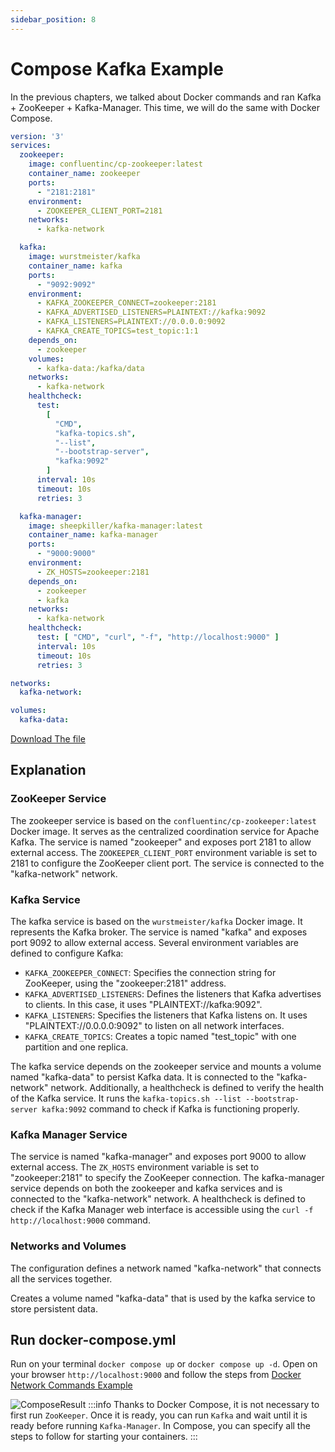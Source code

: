 ```yaml
---
sidebar_position: 8
---
```


# Compose Kafka Example

In the previous chapters, we talked about Docker commands and ran Kafka + ZooKeeper + Kafka-Manager. This time, we will do the same with Docker Compose.

```yml
version: '3'
services:
  zookeeper:
    image: confluentinc/cp-zookeeper:latest
    container_name: zookeeper
    ports:
      - "2181:2181"
    environment:
      - ZOOKEEPER_CLIENT_PORT=2181
    networks:
      - kafka-network

  kafka:
    image: wurstmeister/kafka
    container_name: kafka
    ports:
      - "9092:9092"
    environment:
      - KAFKA_ZOOKEEPER_CONNECT=zookeeper:2181
      - KAFKA_ADVERTISED_LISTENERS=PLAINTEXT://kafka:9092
      - KAFKA_LISTENERS=PLAINTEXT://0.0.0.0:9092
      - KAFKA_CREATE_TOPICS=test_topic:1:1
    depends_on:
      - zookeeper
    volumes:
      - kafka-data:/kafka/data
    networks:
      - kafka-network
    healthcheck:
      test:
        [
          "CMD",
          "kafka-topics.sh",
          "--list",
          "--bootstrap-server",
          "kafka:9092"
        ]
      interval: 10s
      timeout: 10s
      retries: 3

  kafka-manager:
    image: sheepkiller/kafka-manager:latest
    container_name: kafka-manager
    ports:
      - "9000:9000"
    environment:
      - ZK_HOSTS=zookeeper:2181
    depends_on:
      - zookeeper
      - kafka
    networks:
      - kafka-network
    healthcheck:
      test: [ "CMD", "curl", "-f", "http://localhost:9000" ]
      interval: 10s
      timeout: 10s
      retries: 3

networks:
  kafka-network:

volumes:
  kafka-data:
```

[Download The file](./ComposeFiles/docker-compose.yml)

## Explanation

### ZooKeeper Service

The zookeeper service is based on the `confluentinc/cp-zookeeper:latest` Docker image. It serves as the centralized coordination service for Apache Kafka. The service is named "zookeeper" and exposes port 2181 to allow external access. The `ZOOKEEPER_CLIENT_PORT` environment variable is set to 2181 to configure the ZooKeeper client port. The service is connected to the "kafka-network" network.

### Kafka Service

The kafka service is based on the `wurstmeister/kafka` Docker image. It represents the Kafka broker. The service is named "kafka" and exposes port 9092 to allow external access. Several environment variables are defined to configure Kafka:

- `KAFKA_ZOOKEEPER_CONNECT`: Specifies the connection string for ZooKeeper, using the "zookeeper:2181" address.
- `KAFKA_ADVERTISED_LISTENERS`: Defines the listeners that Kafka advertises to clients. In this case, it uses "PLAINTEXT://kafka:9092".
- `KAFKA_LISTENERS`: Specifies the listeners that Kafka listens on. It uses "PLAINTEXT://0.0.0.0:9092" to listen on all network interfaces.
- `KAFKA_CREATE_TOPICS`: Creates a topic named "test_topic" with one partition and one replica.

The kafka service depends on the zookeeper service and mounts a volume named "kafka-data" to persist Kafka data. It is connected to the "kafka-network" network. Additionally, a healthcheck is defined to verify the health of the Kafka service. It runs the `kafka-topics.sh --list --bootstrap-server kafka:9092` command to check if Kafka is functioning properly.

### Kafka Manager Service

The service is named "kafka-manager" and exposes port 9000 to allow external access. The `ZK_HOSTS` environment variable is set to "zookeeper:2181" to specify the ZooKeeper connection. The kafka-manager service depends on both the zookeeper and kafka services and is connected to the "kafka-network" network. A healthcheck is defined to check if the Kafka Manager web interface is accessible using the `curl -f http://localhost:9000` command.

### Networks and Volumes

The configuration defines a network named "kafka-network" that connects all the services together. 

Creates a volume named "kafka-data" that is used by the kafka service to store persistent data.

## Run docker-compose.yml

Run on your terminal `docker compose up` or `docker compose up -d`. Open on your browser `http://localhost:9000` and follow the steps from [Docker Network Commands Example](/Containers/docs/Network/commands#setup-kafka)

![ComposeResult](./img/composeResult.png)
:::info
Thanks to Docker Compose, it is not necessary to first run `ZooKeeper`. Once it is ready, you can run `Kafka` and wait until it is ready before running `Kafka-Manager`. In Compose, you can specify all the steps to follow for starting your containers.
:::
